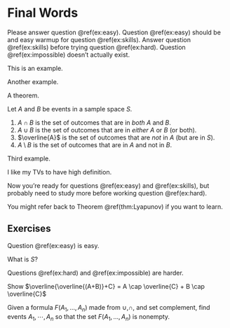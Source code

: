 # Final Words {#summary}

Please answer question \@ref(ex:easy).  Question \@ref(ex:easy) should be and easy warmup for question \@ref(ex:skills). Answer question \@ref(ex:skills) before trying question \@ref(ex:hard).  Question \@ref(ex:impossible) doesn't actually exist.

::: example
This is an example.
:::

::: example
Another example.
:::

::: theorem
A theorem.
:::

::: definition
Let $A$ and $B$ be events in a sample space $S$. 

1. $A \cap B$ is the set of outcomes that are in  *both* $A$ and $B$.
2. $A \cup B$ is the set of outcomes that are in *either* $A$ or $B$ (or both).
3. $\overline{A}$ is the set of outcomes that are *not* in $A$ (but are in $S$). 
4. $A \setminus B$ is the set of outcomes that are in $A$ and not in $B$.
:::

::: example
Third example.
:::

::: definition
I like my TVs to have high definition.
:::

Now you're ready for questions \@ref(ex:easy) and \@ref(ex:skills), but probably need to study more before working question \@ref(ex:hard).

You might refer back to Theorem \@ref(thm:Lyapunov) if you want to learn.

## Exercises {-}

Question \@ref(ex:easy) is easy.

::: {.exercise #ex:easy}
What is $S$?
:::

Questions \@ref(ex:hard) and \@ref(ex:impossible) are harder.

::: {.exercise #ex:skills}
Show $\overline{\overline{(A+B)}+C} = A \cap \overline{C} + B \cap \overline{C}$
:::

::: {.exercise #ex:hard}
Given a formula $F(A_1,\dotsc,A_n)$ made from $\cup$,$\cap$, and set complement, find events $A_1,\cdots,A_n$ so that the set $F(A_1,\dotsc,A_n)$ is nonempty.
:::
